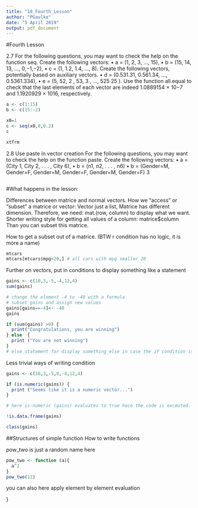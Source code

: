 ```yaml
---
title: "10_Fourth_Lesson"
author: "PGaulke"
date: "5 April 2019"
output: pdf_document
---
```


#Fourth Lesson


2.7
For the following questions, you may want to check the help on the function seq.
Create the following vectors:
• a = (1, 2, 3, ..., 15),
• b = (15, 14, 13, ..., 0,−1,−2),
• c = (1, 1.2, 1.4, ..., 8).
Create the following vectors, potentially based on auxiliary vectors.
• d = (0.531.31, 0.561.34, ..., 0.5361.334),
• e = (5, 52, 2 , 53, 3 , ..., 525
25 ).
Use the function all.equal to check that the last elements of each vector are indeed 1.0889154 × 10−7 and
1.1920929 × 1016, respectively.


```r
a <- c(1:15)
b <- c(15:-2)

x0=1
c <- seq(x0,8,0.2)
c

xtfrm


```


2.8
 Use paste in vector creation
For the following questions, you may want to check the help on the function paste.
Create the following vectors:
• a = (City 1, City 2, . . . , City 6),
• b = (n1, n2, . . . , n6)
• b = (Gender=M, Gender=F, Gender=M, Gender=F, Gender=M, Gender=F)
3


```r




```


#What happens in the lesson:

Differences between matrice and normal vectors. How we "access" or "subset" a matrice or vector: Vector just a list, Matrice has different dimension. Therefore, we need: mat.(row, column) to display what we want.
Shorter writing style for getting all values of a column: matrice$column
Than you can subset this matrice.

How to get a subset out of a matrice. (BTW r condition has no logic, it is more a name)

```r
mtcars
mtcars[mtcars$mpg<20,] # all cars with mpg smaller 20


```

Further on vectors, put in conditions to display something like a statement

```r

gains <- c(10,3,-5,-4,12,4)
sum(gains)

# change the element -4 to -40 with a formula
# subset gains and assign new values
gains[gains==-4]<- -40
gains

if (sum(gains) >0) {
  print("Congratulations, you are winning")
} else  {
  print ("You are not winning")
}
# else statement for display something else in case the if condition is false

```


Less trivial ways of writing condition
  
```r
gains <- c(10,3,-5,0,-4,12,4)

if (is.numeric(gains)) {
  print ("Seems like it is a numeric vector...")
}

# here is-numeric (gains) evaluates to true hece the code is exceuted.

!is.data.frame(gains)

class(gains)

```


##Structures of simple function
How to write functions


pow_two is just a random name here
```r
pow_two <- function (a){
  a^2
}
pow_two(12)
```

you can also here apply element by element evaluation



}
